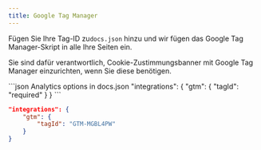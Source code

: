 ```yaml
---
title: Google Tag Manager
---
```


Fügen Sie Ihre Tag-ID zu`docs.json` hinzu und wir fügen das Google Tag Manager-Skript in alle Ihre Seiten ein.

Sie sind dafür verantwortlich, Cookie-Zustimmungsbanner mit Google Tag Manager einzurichten, wenn Sie diese benötigen.

<CodeGroup>
  ```json Analytics options in docs.json
  "integrations": {
      "gtm": {
          "tagId": "required"
      }
  }
  ```

  ```json Example
  "integrations": {
      "gtm": {
          "tagId": "GTM-MGBL4PW"
      }
  }
  ```
</CodeGroup>

